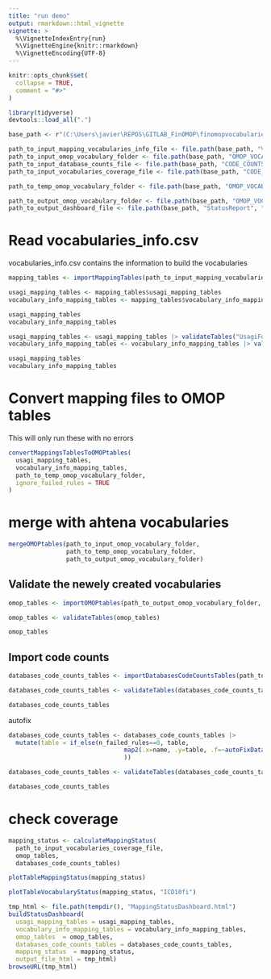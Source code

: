 ```yaml
---
title: "run demo"
output: rmarkdown::html_vignette
vignette: >
  %\VignetteIndexEntry{run}
  %\VignetteEngine{knitr::rmarkdown}
  %\VignetteEncoding{UTF-8}
---
```


```r
knitr::opts_chunk$set(
  collapse = TRUE,
  comment = "#>"
)
```

```r
library(tidyverse)
devtools::load_all(".")
```

```r
base_path <- r"(C:\Users\javier\REPOS\GITLAB_FinOMOP\finomopvocabularies)"

path_to_input_mapping_vocabularies_info_file <- file.path(base_path, "VOCABULARIES", "vocabularies_info.csv")
path_to_input_omop_vocabulary_folder <- file.path(base_path, "OMOP_VOCABULARIES", "input_omop_vocabulary")
path_to_input_database_counts_file <- file.path(base_path, "CODE_COUNTS", "databases_coverage.csv")
path_to_input_vocabularies_coverage_file <- file.path(base_path, "CODE_COUNTS", "vocabularies_coverage.csv")

path_to_temp_omop_vocabulary_folder <- file.path(base_path, "OMOP_VOCABULARIES", "temp_omop_vocabulary")

path_to_output_omop_vocabulary_folder <- file.path(base_path, "OMOP_VOCABULARIES", "output_omop_vocabulary")
path_to_output_dashboard_file <- file.path(base_path, "StatusReport", "dashboard.html")
```



# Read vocabularies_info.csv 

vocabularies_info.csv contains the information to build the vocabularies 

```r
mapping_tables <- importMappingTables(path_to_input_mapping_vocabularies_info_file)

usagi_mapping_tables <- mapping_tables$usagi_mapping_tables
vocabulary_info_mapping_tables <- mapping_tables$vocabulary_info_mapping_tables

usagi_mapping_tables
vocabulary_info_mapping_tables
```

```r

usagi_mapping_tables <- usagi_mapping_tables |> validateTables("UsagiForCCR")
vocabulary_info_mapping_tables <- vocabulary_info_mapping_tables |> validateTables("VocabularyInfo")

usagi_mapping_tables
vocabulary_info_mapping_tables
```


# Convert mapping files to OMOP tables 

This will only run these with no errors
```r
convertMappingsTablesToOMOPtables(
  usagi_mapping_tables,
  vocabulary_info_mapping_tables,
  path_to_temp_omop_vocabulary_folder, 
  ignore_failed_rules = TRUE
)
```


# merge with ahtena vocabularies 

```r
mergeOMOPtables(path_to_input_omop_vocabulary_folder,
                path_to_temp_omop_vocabulary_folder,
                path_to_output_omop_vocabulary_folder)
```



## Validate the newely created vocabularies
```r
omop_tables <- importOMOPtables(path_to_output_omop_vocabulary_folder, c("CONCEPT", "CONCEPT_RELATIONSHIP", "CONCEPT_SYNONYM"))

omop_tables <- validateTables(omop_tables)

omop_tables
```


## Import code counts

```r
databases_code_counts_tables <- importDatabasesCodeCountsTables(path_to_input_database_counts_file)

databases_code_counts_tables <- validateTables(databases_code_counts_tables, table_type = "CodeCounts")

databases_code_counts_tables

```

autofix
```r

databases_code_counts_tables <- databases_code_counts_tables |> 
  mutate(table = if_else(n_failed_rules==0, table, 
                                map2(.x=name, .y=table, .f=~autoFixDatabaseCodeCountTable(.x,.y))
                                ))

databases_code_counts_tables <- validateTables(databases_code_counts_tables, table_type = "CodeCounts")

databases_code_counts_tables

```



# check coverage 

```r
mapping_status <- calculateMappingStatus(
  path_to_input_vocabularies_coverage_file,
  omop_tables, 
  databases_code_counts_tables)
```


```r
plotTableMappingStatus(mapping_status)
```

```r
plotTableVocabularyStatus(mapping_status, "ICD10fi")
```


```r
tmp_html <- file.path(tempdir(), "MappingStatusDashboard.html")
buildStatusDashboard(
  usagi_mapping_tables = usagi_mapping_tables,
  vocabulary_info_mapping_tables = vocabulary_info_mapping_tables,
  omop_tables  = omop_tables, 
  databases_code_counts_tables = databases_code_counts_tables, 
  mapping_status  = mapping_status,
  output_file_html = tmp_html)
browseURL(tmp_html) 
```



